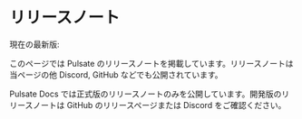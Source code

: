 
# リリースノート

<Callout type="info">
  現在の最新版: <FetchLatestVersion />
</Callout>

このページでは Pulsate のリリースノートを掲載しています。リリースノートは当ページの他 Discord, GitHub などでも公開されています。

Pulsate Docs では正式版のリリースノートのみを公開しています。開発版のリリースノートは GitHub のリリースページまたは Discord をご確認ください。
